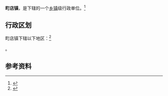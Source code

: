 {{中国乡级行政区|14/05/22/103/000}}

'''町店镇'''，是{{PRC admin/fullname|14/05/22/103/000|3}}下辖的一个[[乡镇|乡镇]]级行政单位。<ref>{{PRC admin/ref sgc|{{PRC admin/parent|14/05/22/103/000}}}}</ref>

== 行政区划 ==

町店镇下辖以下地区：<ref>{{PRC admin/ref sgc|14/05/22/103/000}}</ref>

{{PRC admin/children|14/05/22/103/000}}。

== 参考资料 ==

{{reflist}}

{{行政区划小作品}}
{{PRC admin/navcat|14/05/22/103/000}}